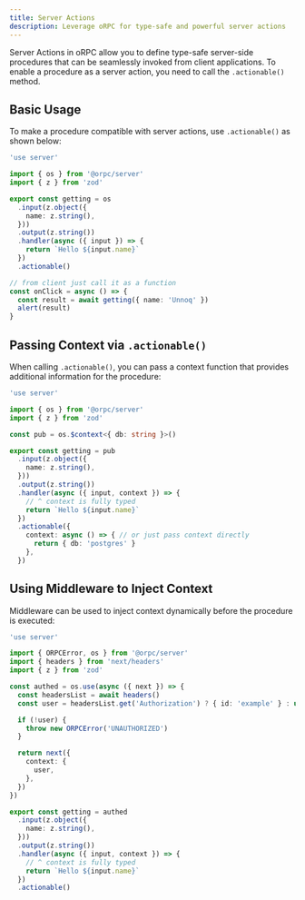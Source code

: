 ```yaml
---
title: Server Actions
description: Leverage oRPC for type-safe and powerful server actions
---
```


Server Actions in oRPC allow you to define type-safe server-side procedures that can be seamlessly invoked from client applications. 
To enable a procedure as a server action, you need to call the `.actionable()` method.

## Basic Usage

To make a procedure compatible with server actions, use `.actionable()` as shown below:

```ts twoslash
'use server'

import { os } from '@orpc/server'
import { z } from 'zod'

export const getting = os
  .input(z.object({
    name: z.string(),
  }))
  .output(z.string())
  .handler(async ({ input }) => {
    return `Hello ${input.name}`
  })
  .actionable()

// from client just call it as a function
const onClick = async () => {
  const result = await getting({ name: 'Unnoq' })
  alert(result)
}
```

## Passing Context via `.actionable()`

When calling `.actionable()`, you can pass a context function that provides additional information for the procedure:

```ts twoslash
'use server'

import { os } from '@orpc/server'
import { z } from 'zod'

const pub = os.$context<{ db: string }>()

export const getting = pub
  .input(z.object({
    name: z.string(),
  }))
  .output(z.string())
  .handler(async ({ input, context }) => {
    // ^ context is fully typed
    return `Hello ${input.name}`
  })
  .actionable({
    context: async () => { // or just pass context directly
      return { db: 'postgres' }
    },
  })
```

## Using Middleware to Inject Context

Middleware can be used to inject context dynamically before the procedure is executed:

```ts twoslash
'use server'

import { ORPCError, os } from '@orpc/server'
import { headers } from 'next/headers'
import { z } from 'zod'

const authed = os.use(async ({ next }) => {
  const headersList = await headers()
  const user = headersList.get('Authorization') ? { id: 'example' } : undefined

  if (!user) {
    throw new ORPCError('UNAUTHORIZED')
  }

  return next({
    context: {
      user,
    },
  })
})

export const getting = authed
  .input(z.object({
    name: z.string(),
  }))
  .output(z.string())
  .handler(async ({ input, context }) => {
    // ^ context is fully typed
    return `Hello ${input.name}`
  })
  .actionable()
```